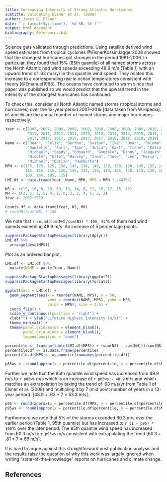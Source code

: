 ```yaml
---
title: Increasing Intensity of Strong Atlantic Hurricanes
subtitle: Validating Elsner et al. (2008)
author: James B. Elsner
date: "`r format(Sys.time(), '%d %B, %Y')`"
output: html_document
bibliography: References.bib
---
```


Science gets validated through predictions. Using satellite derived wind speed estimates from tropical cyclones @ElsnerKossinJagger2008 showed that the strongest hurricanes got stronger in the period 1981-2006. In particular, they found that 15% (85th quantile) of all named storms across the North Atlantic had wind speeds exceeding 48.9 m/s (Table 1) with an upward trend of .63 m/s/yr in this quantile wind speed. They related this increase to a corresponding rise in ocean temperatures consistent with theory [@Emanuel1988]. The oceans have continued to warm since that paper was published so we would predict that the upward trend in the intensity of the strongest hurricanes has continued. 

To check this, consider all North Atlantic named storms (tropical storms and hurricanes) over the 13-year period 2007--2019 [data taken from Wikipedia]. `NS` and `MH` are the annual number of named storms and major hurricanes respectively.
```r
Year <- c(2007, 2007, 2008, 2008, 2008, 2008, 2008, 2009, 2009, 2010, 2010, 2010, 2010, 2010,
          2011, 2011, 2011, 2011, 2012, 2012, 2014, 2014, 2015, 2015, 2016, 2016, 2016, 2016,
          2017, 2017, 2017, 2017, 2017, 2017, 2018, 2018, 2019, 2019)
Name <- c("Dean", "Felix", "Bertha", "Gustav", "Ike", "Omar", "Paloma", "Bill", "Fred",
          "Danielle", "Earl", "Igor", "Julia", "Karl", "Irene", "Katia", "Ophelia", "Rina",
          "Michael", "Sandy", "Edouard", "Gonzalo", "Danny", "Joaquin", "Gaston", "Matthew",
          "Nicole", "Otto", "Harvey", "Irma", "Jose", "Lee", "Maria", "Ophelia", "Florence",
          "Michael", "Dorian", "Humburto")
MPH <- c(175, 175, 125, 150, 145, 130, 140, 130, 120, 130, 145, 155, 140, 125, 120, 140, 140,
         115, 115, 115, 120, 145, 125, 155, 120, 165, 140, 115, 130, 180, 155, 115, 175, 115, 
         150, 160, 185, 115)
LMI.df <- data.frame(Year, Name, MPH, MPS = MPH * .44704)

NS <- c(15, 16, 9, 19, 19, 19, 14, 8, 11, 15, 17, 15, 12)
MH <- c(2, 5, 2, 5, 4, 2, 0, 2, 2, 4, 6, 2, 2)
Year <- 2007:2019

Counts.df <- data.frame(Year, NS, MH)
# sum(MH)/sum(NS) * 100
```

We note that `r round(sum(MH)/sum(NS) * 100, 0)`% of them had wind speeds exceeding 48.9 m/s. An increase of 5 percentage points.

```r
suppressPackageStartupMessages(library(dplyr))
LMI.df %>%
  arrange(desc(MPS))
```

Plot as an ordered bar plot.
```r
LMI.df <- LMI.df %>%
  mutate(NAME = paste(Year, Name))

suppressPackageStartupMessages(library(ggplot2))
suppressPackageStartupMessages(library(forcats))

ggplot(data = LMI.df) +
  geom_segment(aes(x = reorder(NAME, MPS), y = 50,
                   xend = reorder(NAME, MPS), yend = MPS, 
                   color = MPS), size = 2.5) +
  coord_flip() + 
  scale_y_continuous(position = 'right') +
  xlab("") + ylab("Lifetime Highest Intensity (m/s)") +
  theme_minimal() +
  theme(panel.grid.major = element_blank(), 
        panel.grid.minor = element_blank(),
        legend.position = "none")
```

```r
percentile <- (cumsum(table(LMI.df$MPS)) + (sum(NS) - sum(MH)))/sum(NS)
percentile.df <- as.data.frame(percentile)
percentile.df$MPS <- as.numeric(rownames(percentile.df))

p85ws <- round(approx(x = percentile.df$percentile, y = percentile.df$MPS, xout = .85)$y, 1)
```

Further we note that the 85th quantile wind speed has increased from 48.9 m/s to `r p85ws` m/s which is an increase of `r p85ws - 48.9` m/s and which matches an extrapolation by taking the trend of .63 m/s/yr from Table 1 of Elsner et al. (2008) and multipling it by 7 (mid point number of years in a 13-year period). [48.9 + .63 * 7 = 53.3 m/s].

```r
p95 <- round(approx(x = percentile.df$MPS, y = percentile.df$percentile, xout = 60.3)$y, 1)
p95ws <- round(approx(x = percentile.df$percentile, y = percentile.df$MPS, xout = .95)$y, 1)
```

Furthermore we note that 5% of the storms exceeded 60.3 m/s over the earlier period (Table 1, 95th quantile) but has increased to `r (1 - p95) * 100`% over the later period. The 95th quantile wind speed has increased from 60.3 m/s to `r p95ws` m/s consistent with extrapolating the trend [60.3 + .81 * 7 = 66 m/s].


It is hard to argue against this straightforward post publication analysis and the results raise the question of why this work was largely ignored when writing "state-of-the-knowledge" reports on hurricanes and climate change.

## References
